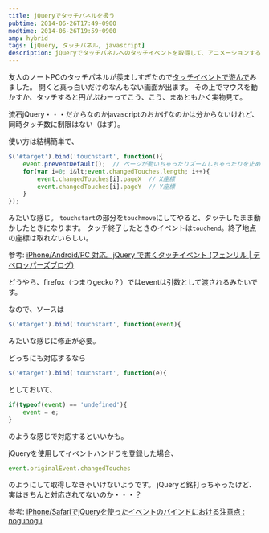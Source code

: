 ```yaml
---
title: jQueryでタッチパネルを扱う
pubtime: 2014-06-26T17:49+0900
modtime: 2014-06-26T19:59+0900
amp: hybrid
tags: [jQuery, タッチパネル, javascript]
description: jQueryでタッチパネルへのタッチイベントを取得して、アニメーションするものを作ってみました。同時タッチ数制限とか無くいくらでも取得出来るようです。
---
```


友人のノートPCのタッチパネルが羨ましすぎたので[タッチイベントで遊んで](/blog/2014/06/popcircle)みました。
開くと真っ白いだけのなんもない画面が出ます。
その上でマウスを動かすか、タッチすると円がぷわーってこう、こう、まあともかく実物見て。

流石jQuery・・・だからなのかjavascriptのおかげなのかは分からないけれど、同時タッチ数に制限はない（はず）。

使い方は結構簡単で、
``` javascript
$('#target').bind('touchstart', function(){
    event.preventDefault();  // ページが動いちゃったりズームしちゃったりを止めるらしい。右クリックも効かなくなるっぽいので注意。
    for(var i=0; i&lt;event.changedTouches.length; i++){
        event.changedTouches[i].pageX  // X座標
        event.changedTouches[i].pageY  // Y座標
    }
});
```
みたいな感じ。
`touchstart`の部分を`touchmove`にしてやると、タッチしたまま動かしたときになります。
タッチ終了したときのイベントは`touchend`。終了地点の座標は取れないらしい。

参考: [iPhone/Android/PC 対応。jQuery で書くタッチイベント (フェンリル | デベロッパーズブログ)](http://blog.fenrir-inc.com/jp/2011/06/ios_android_pc_touchevent.html)

<PS date="2014-06-26T18:55+0900">
どうやら、firefox（つまりgecko？）ではeventは引数として渡されるみたいです。

なので、ソースは

``` javascript
$('#target').bind('touchstart', function(event){
```

みたいな感じに修正が必要。

どっちにも対応するなら

``` javascript
$('#target').bind('touchstart', function(e){
```

としておいて、

``` javascript
if(typeof(event) == 'undefined'){
    event = e;
}
```

のような感じで対応するといいかも。
</PS>

<PS date="2014-06-26T19:59+0900">
jQueryを使用してイベントハンドラを登録した場合、

``` javascript
event.originalEvent.changedTouches
```

のようにして取得しなきゃいけないようです。
jQueryと銘打っちゃったけど、実はきちんと対応されてないのか・・・？

参考: [iPhone/SafariでjQueryを使ったイベントのバインドにおける注意点 : nogunogu](http://dev.worksap.co.jp/Members/nogunogu/2010/08/17/iphonesafari%E3%81%A7jquery%E3%82%92%E4%BD%BF%E3%81%A3%E3%81%9F%E3%82%A4%E3%83%99%E3%83%B3%E3%83%88%E3%81%AE%E3%83%90%E3%82%A4%E3%83%B3%E3%83%89%E3%81%AB%E3%81%8A%E3%81%91%E3%82%8B%E6%B3%A8%E6%84%8F/)
</PS>
